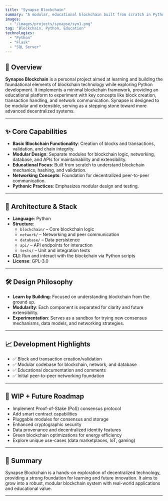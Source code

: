 ```yaml
---
title: "Synapse Blockchain"
summary: "A modular, educational blockchain built from scratch in Python."
images:
  - "/images/projects/synapse/syn1.png"
tag: "Blockchain, Python, Education"
technologies:
  - "Python"
  - "Flask"
  - "SQL Server"
---
```


<ProjectHero
  title="Synapse Blockchain"
  subtitle="A modular, educational blockchain built from scratch in Python."
/>

## 🧠 Overview

**Synapse Blockchain** is a personal project aimed at learning and building the foundational elements of blockchain technology while exploring Python development. It implements a minimal blockchain framework, providing an educational platform to experiment with key concepts like block creation, transaction handling, and network communication. Synapse is designed to be modular and extensible, serving as a stepping stone toward more advanced decentralized systems.

---

## ✨ Core Capabilities

- **Basic Blockchain Functionality**: Creation of blocks and transactions, validation, and chain integrity.
- **Modular Design**: Separate modules for blockchain logic, networking, database, and APIs for maintainability and extensibility.
- **Educational Focus**: Built from scratch to understand blockchain mechanics, hashing, and validation.
- **Networking Concepts**: Foundation for decentralized peer-to-peer communication.
- **Pythonic Practices**: Emphasizes modular design and testing.

---

## 🧱 Architecture & Stack

- **Language**: Python
- **Structure**:
  - `blockchain/` – Core blockchain logic
  - `network/` – Networking and peer communication
  - `database/` – Data persistence
  - `api/` – API endpoints for interaction
  - `tests/` – Unit and integration tests
- **CLI**: Run and interact with the blockchain via Python scripts
- **License**: GPL-3.0

---

## 🛠️ Design Philosophy

- **Learn by Building**: Focused on understanding blockchain from the ground up.
- **Modularity**: Each component is separated for clarity and future extensibility.
- **Experimentation**: Serves as a sandbox for trying new consensus mechanisms, data models, and networking strategies.

---

## 📈 Development Highlights

- ✅ Block and transaction creation/validation
- ✅ Modular codebase for blockchain, network, and database
- ✅ Educational documentation and comments
- ✅ Initial peer-to-peer networking foundation

---

## 🚧 WIP + Future Roadmap

- Implement Proof-of-Stake (PoS) consensus protocol
- Add smart contract capabilities
- Pluggable modules for consensus and storage
- Enhanced cryptographic security
- Data provenance and decentralized identity features
- Green blockchain optimizations for energy efficiency
- Explore unique use-cases (data marketplaces, IoT, gaming)

---

## 🔗 Summary

Synapse Blockchain is a hands-on exploration of decentralized technology, providing a strong foundation for learning and future innovation. It aims to grow into a robust, modular blockchain system with real-world applications and educational value.

---

<ComponentShowcase title="Related Projects">
  <ProjectCard title="Portfolio Next.js" slug="portfolio-nextjs" />
  <ProjectCard title="CTGen" slug="ctgen" />
</ComponentShowcase>
